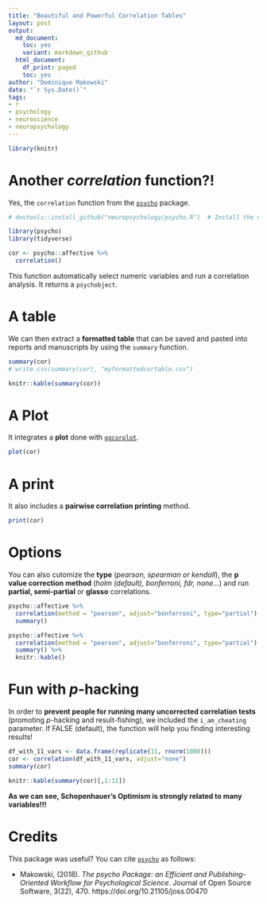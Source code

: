 ```yaml
---
title: "Beautiful and Powerful Correlation Tables"
layout: post
output:
  md_document:
    toc: yes
    variant: markdown_github
  html_document:
    df_print: paged
    toc: yes
author: "Dominique Makowski"
date: "`r Sys.Date()`"
tags:
- r
- psychology
- neuroscience
- neuropsychology
---
```



```r
library(knitr)
```

# Another *correlation* function?!

Yes, the `correlation` function from the [`psycho`](https://github.com/neuropsychology/psycho.R) package.

```r
# devtools::install_github("neuropsychology/psycho.R")  # Install the newest version

library(psycho)
library(tidyverse)

cor <- psycho::affective %>% 
  correlation()
```

This function automatically select numeric variables and run a correlation analysis. It returns a `psychobject`.


# A table

We can then extract a **formatted table** that can be saved and pasted into reports and manuscripts by using the `summary` function.

```r
summary(cor)
# write.csv(summary(cor), "myformattedcortable.csv")
```
```r
knitr::kable(summary(cor))
```

# A Plot

It integrates a **plot** done with [`ggcorplot`](https://github.com/kassambara/ggcorrplot).

```r
plot(cor)
```


# A print

It also includes a **pairwise correlation printing** method.

```r
print(cor)
```

# Options

You can also cutomize the **type** (*pearson, spearman or kendall*), the **p value correction method** (*holm (default), bonferroni, fdr, none...*) and run **partial, semi-partial** or **glasso** correlations.


```r
psycho::affective %>% 
  correlation(method = "pearson", adjust="bonferroni", type="partial") %>% 
  summary()
```
```r
psycho::affective %>% 
  correlation(method = "pearson", adjust="bonferroni", type="partial") %>% 
  summary() %>% 
  knitr::kable()
```

# Fun with *p*-hacking

In order to **prevent people for running many uncorrected correlation tests** (promoting *p*-hacking and result-fishing), we included the `i_am_cheating` parameter. If FALSE (default), the function will help you finding interesting results!

```r
df_with_11_vars <- data.frame(replicate(11, rnorm(1000)))
cor <- correlation(df_with_11_vars, adjust="none") 
summary(cor)
```
```r
knitr::kable(summary(cor)[,1:11])
```


**As we can see, Schopenhauer's Optimism is strongly related to many variables!!!**


# Credits

This package was useful? You can cite [`psycho`](https://github.com/neuropsychology/psycho.R) as follows:

- Makowski, (2018). *The psycho Package: an Efficient and Publishing-Oriented Workflow for Psychological Science*. Journal of Open Source Software, 3(22), 470. https://doi.org/10.21105/joss.00470
